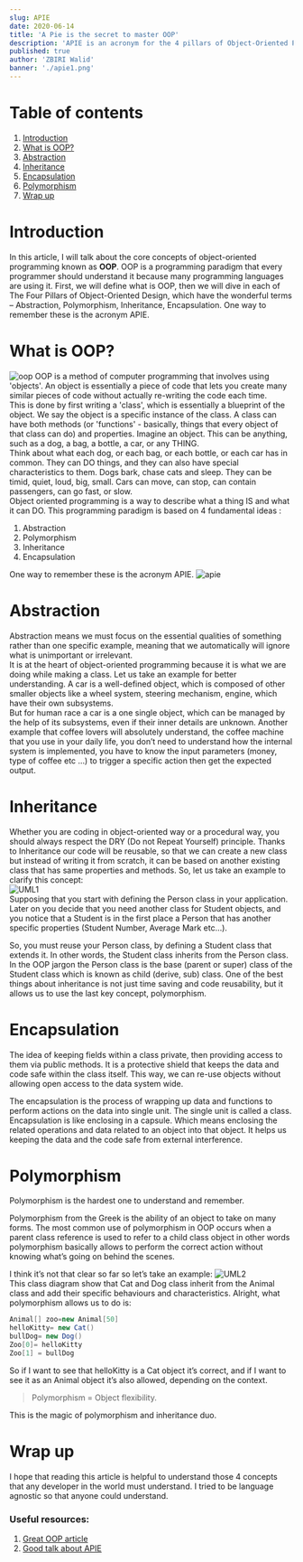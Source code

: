 ```yaml
---
slug: APIE
date: 2020-06-14
title: 'A Pie is the secret to master OOP'
description: 'APIE is an acronym for the 4 pillars of Object-Oriented Programming paradigm'
published: true
author: 'ZBIRI Walid'
banner: './apie1.png'
---
```

# Table of contents
1. [Introduction](#introduction)
2. [What is OOP?](#paragraph1)
3. [Abstraction](#paragraph2)
4. [Inheritance](#paragraph3)
5. [Encapsulation](#paragraph4)
6. [Polymorphism](#paragraph5)
6. [Wrap up](#paragraph6)

# Introduction <a name="introduction"></a>
In this article, I will talk about the core concepts of object-oriented programming known as **OOP**.
OOP is a programming paradigm that every programmer should understand it because many programming languages are using it.
First, we will define what is OOP, then we will dive in each of The Four Pillars of Object-Oriented Design, which have the wonderful terms – Abstraction, Polymorphism, Inheritance, Encapsulation. One way to remember these is the acronym APIE.


# What is OOP? <a name="paragraph1"></a>
![oop](./four_pillars_of_oop.jpg) 
OOP is a method of computer programming that involves using 'objects'. An object is essentially a piece of code that lets you create many similar pieces of code without actually re-writing the code each time.  
This is done by first writing a 'class', which is essentially a blueprint of the object. We say the object is a specific instance of the class.
A class can have both methods (or 'functions' - basically, things that every object of that class can do) and properties.
Imagine an object. This can be anything, such as a dog, a bag, a bottle, a car, or any THING.  
Think about what each dog, or each bag, or each bottle, or each car has in common. They can DO things, and they can also have special characteristics to them.
Dogs bark, chase cats and sleep. They can be timid, quiet, loud, big, small. Cars can move, can stop, can contain passengers, can go fast, or slow.  
Object oriented programming is a way to describe what a thing IS and what it can DO.
This programming paradigm is based on 4 fundamental ideas :  
1.	Abstraction  
2.	Polymorphism  
3.	Inheritance  
4.	Encapsulation

One way to remember these is the acronym APIE.
![apie](./apie.png)  


# Abstraction <a name="paragraph2"></a>
Abstraction means we must focus on the essential qualities of something rather than one specific example, meaning that we automatically will ignore what is unimportant or irrelevant.  
It is at the heart of object-oriented programming because it is what we are doing while making a class.
Let us take an example for better understanding.
A car is a well-defined object, which is composed of other smaller objects like a wheel system, steering mechanism, engine, which have their own subsystems.  
But for human race a car is a one single object, which can be managed by the help of its subsystems, even if their inner details are unknown.
Another example that coffee lovers will absolutely understand, the coffee machine that you use in your daily life, you don’t need to understand how the internal system is implemented, you have to know the input parameters (money, type of coffee etc …) to trigger a specific action then get the expected output.

# Inheritance <a name="paragraph3"></a>
Whether you are coding in object-oriented way or a procedural way, you should always respect the DRY (Do not Repeat Yourself) principle.
Thanks to Inheritance our code will be reusable, so that we can create a new class but instead of writing it from scratch, it can be based on another existing class that has same properties and methods.
So, let us take an example to clarify this concept:  
![UML1](./inheritance1.PNG)  
Supposing that you start with defining the Person class in your application.  
Later on you decide that you need another class for Student objects, and you notice that a Student is in the first place a Person that has another specific properties (Student Number, Average Mark etc…).

So, you must reuse your Person class, by defining a Student class that extends it. In other words, the Student class inherits from the Person class. In the OOP jargon the Person class is the base (parent or super) class of the Student class which is known as child (derive, sub) class.
One of the best things about inheritance is not just time saving and code reusability, but it allows us to use the last key concept, polymorphism.

# Encapsulation <a name="paragraph4"></a>
The idea of keeping fields within a class private, then providing access to them via public methods. It is a protective shield that keeps the data and code safe within the class itself. This way, we can re-use objects without allowing open access to the data system wide.

The encapsulation is the process of wrapping up data and functions to perform actions on the data into single unit. The single unit is called a class. Encapsulation is like enclosing in a capsule. Which means enclosing the related operations and data related to an object into that object. It helps us keeping the data and the code safe from external interference.


# Polymorphism <a name="paragraph5"></a>
Polymorphism is the hardest one to understand and remember.

Polymorphism from the Greek is the ability of an object to take on many forms. The most common use of polymorphism in OOP occurs when a parent class reference is used to refer to a child class object in other words polymorphism basically allows to perform the correct action without knowing what’s going on behind the scenes.

I think it’s not that clear so far so let’s take an example:
![UML2](./inheritance.PNG)  
This class diagram show that Cat and Dog class inherit from the Animal class and add their specific behaviours and characteristics.
Alright, what polymorphism allows us to do is:
```java
Animal[] zoo=new Animal[50]
helloKitty= new Cat()
bullDog= new Dog()
Zoo[0]= helloKitty
Zoo[1] = bullDog
```
So if I want to see that helloKitty is a Cat object it’s correct, and if I want to see it as an Animal object it’s also allowed, depending on the context.

> Polymorphism = Object flexibility.

This is the magic of polymorphism and inheritance duo.

# Wrap up <a name="paragraph6"></a>
I hope that reading this article is helpful to understand those 4 concepts that any developer in the world must understand. I tried to be language agnostic so that anyone could understand. 

### Useful resources:
1. [Great OOP article](https://www.codeproject.com/articles/1059863/the-four-pillars-of-object-oriented-design)
2. [Good talk about APIE](https://www.jakowicz.com/what-is-apie)